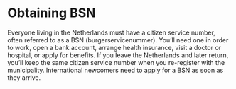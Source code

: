 # Obtaining BSN

Everyone living in the Netherlands must have a citizen service number, often referred to as a BSN (burgerservicenummer). You’ll need one in order to work, open a bank account, arrange health insurance, visit a doctor or hospital, or apply for benefits. If you leave the Netherlands and later return, you’ll keep the same citizen service number when you re-register with the municipality. International newcomers need to apply for a BSN as soon as they arrive.
